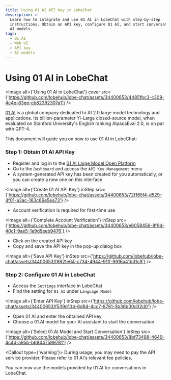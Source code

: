 ```yaml
---
title: Using 01 AI API Key in LobeChat
description: >-
  Learn how to integrate and use 01 AI in LobeChat with step-by-step
  instructions. Obtain an API key, configure 01 AI, and start conversations with
  AI models.
tags:
  - 01.AI
  - Web UI
  - API key
  - AI models
---
```


# Using 01 AI in LobeChat

<Image
  alt={'Using 01 AI in LobeChat'}
  cover
  src={'https://github.com/lobehub/lobe-chat/assets/34400653/4485fbc3-c309-4c4e-83ee-cb82392307a1'}
/>

[01 AI](https://www.01.ai/) is a global company dedicated to AI 2.0 large model technology and applications. Its billion-parameter Yi-Large closed-source model, when evaluated on Stanford University's English ranking AlpacaEval 2.0, is on par with GPT-4.

This document will guide you on how to use 01 AI in LobeChat:

<Steps>

### Step 1: Obtain 01 AI API Key

- Register and log in to the [01 AI Large Model Open Platform](https://platform.lingyiwanwu.com/)
- Go to the `Dashboard` and access the `API Key Management` menu
- A system-generated API key has been created for you automatically, or you can create a new one on this interface

<Image
  alt={'Create 01 AI API Key'}
  inStep
  src={'https://github.com/lobehub/lobe-chat/assets/34400653/72f165f4-d529-4f01-a3ac-163c66e5ea73'}
/>

- Account verification is required for first-time use

<Image
  alt={'Complete Account Verification'}
  inStep
  src={'https://github.com/lobehub/lobe-chat/assets/34400653/e6058456-8f9d-40c1-9ae5-1e9d5eeb9476'}
/>

- Click on the created API key
- Copy and save the API key in the pop-up dialog box

<Image
  alt={'Save API Key'}
  inStep
  src={'https://github.com/lobehub/lobe-chat/assets/34400653/f892fe64-c734-4944-91ff-9916a41bd1c9'}
/>

### Step 2: Configure 01 AI in LobeChat

- Access the `Settings` interface in LobeChat
- Find the setting for `01 AI` under `Language Model`

<Image
  alt={'Enter API Key'}
  inStep
  src={'https://github.com/lobehub/lobe-chat/assets/34400653/f539d104-6d64-4cc7-8781-3b36b00d32d0'}
/>

- Open 01 AI and enter the obtained API key
- Choose a 01.AI model for your AI assistant to start the conversation

<Image
  alt={'Select 01.AI Model and Start Conversation'}
  inStep
  src={'https://github.com/lobehub/lobe-chat/assets/34400653/8bf73498-4649-4c4d-a95b-b68447599781'}
/>

<Callout type={'warning'}>
  During usage, you may need to pay the API service provider. Please refer to 01 AI's relevant
  fee policies.
</Callout>

</Steps>

You can now use the models provided by 01 AI for conversations in LobeChat.
